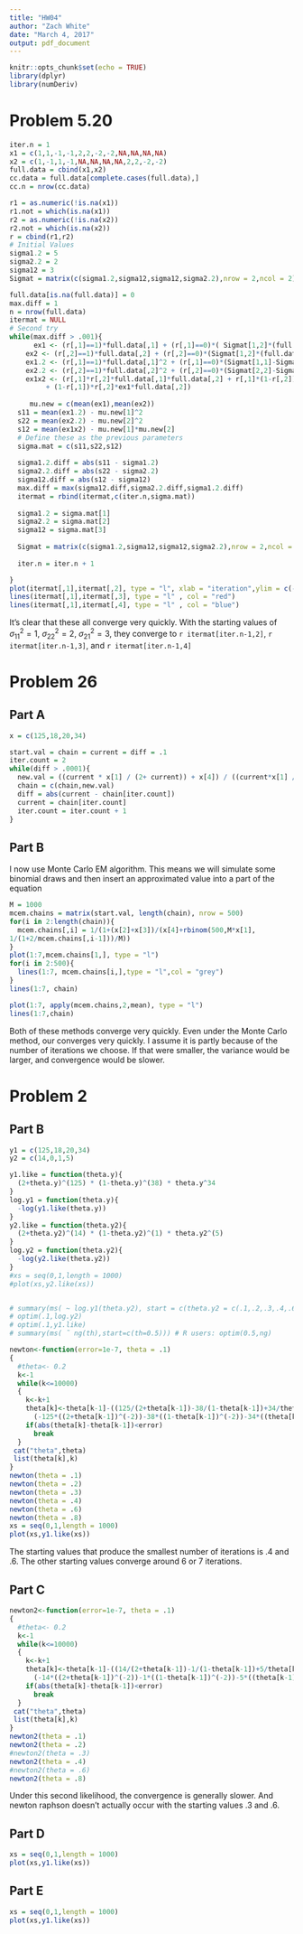 ```yaml
---
title: "HW04"
author: "Zach White"
date: "March 4, 2017"
output: pdf_document
---
```


```r
knitr::opts_chunk$set(echo = TRUE)
library(dplyr)
library(numDeriv)
```

# Problem 5.20
```r

iter.n = 1
x1 = c(1,1,-1,-1,2,2,-2,-2,NA,NA,NA,NA)
x2 = c(1,-1,1,-1,NA,NA,NA,NA,2,2,-2,-2)
full.data = cbind(x1,x2)
cc.data = full.data[complete.cases(full.data),]
cc.n = nrow(cc.data)

r1 = as.numeric(!is.na(x1))
r1.not = which(is.na(x1))
r2 = as.numeric(!is.na(x2))
r2.not = which(is.na(x2))
r = cbind(r1,r2)
# Initial Values
sigma1.2 = 5
sigma2.2 = 2
sigma12 = 3
Sigmat = matrix(c(sigma1.2,sigma12,sigma12,sigma2.2),nrow = 2,ncol = 2)

full.data[is.na(full.data)] = 0
max.diff = 1
n = nrow(full.data)
itermat = NULL
# Second try
while(max.diff > .001){
      ex1 <- (r[,1]==1)*full.data[,1] + (r[,1]==0)*( Sigmat[1,2]*(full.data[,2])/Sigmat[2,2])
    ex2 <- (r[,2]==1)*full.data[,2] + (r[,2]==0)*(Sigmat[1,2]*(full.data[,1])/Sigmat[1,1])
    ex1.2 <- (r[,1]==1)*full.data[,1]^2 + (r[,1]==0)*(Sigmat[1,1]-Sigmat[1,2]^2/Sigmat[2,2]+ ex1^2)
    ex2.2 <- (r[,2]==1)*full.data[,2]^2 + (r[,2]==0)*(Sigmat[2,2]-Sigmat[1,2]^2/Sigmat[1,1]+ ex2^2)
    ex1x2 <- (r[,1]*r[,2]*full.data[,1]*full.data[,2] + r[,1]*(1-r[,2])*full.data[,1]*ex2
         + (1-r[,1])*r[,2]*ex1*full.data[,2])
    
     mu.new = c(mean(ex1),mean(ex2))
  s11 = mean(ex1.2) - mu.new[1]^2
  s22 = mean(ex2.2) - mu.new[2]^2
  s12 = mean(ex1x2) - mu.new[1]*mu.new[2]
  # Define these as the previous parameters
  sigma.mat = c(s11,s22,s12)
  
  sigma1.2.diff = abs(s11 - sigma1.2) 
  sigma2.2.diff = abs(s22 - sigma2.2) 
  sigma12.diff = abs(s12 - sigma12)
  max.diff = max(sigma12.diff,sigma2.2.diff,sigma1.2.diff)
  itermat = rbind(itermat,c(iter.n,sigma.mat))
  
  sigma1.2 = sigma.mat[1]
  sigma2.2 = sigma.mat[2]
  sigma12 = sigma.mat[3]
  
  Sigmat = matrix(c(sigma1.2,sigma12,sigma12,sigma2.2),nrow = 2,ncol = 2)
  
  iter.n = iter.n + 1

}
plot(itermat[,1],itermat[,2], type = "l", xlab = "iteration",ylim = c(-2,6))
lines(itermat[,1],itermat[,3], type = "l" , col = "red")
lines(itermat[,1],itermat[,4], type = "l" , col = "blue")
```
It's clear that these all converge very quickly.  With the starting values of $\sigma_{11}^2 = 1$, $\sigma_{22}^2 = 2$, $\sigma_{21}^2 = 3$, they converge to `r itermat[iter.n-1,2]`, `r itermat[iter.n-1,3]`, and `r itermat[iter.n-1,4]`

# Problem 26

## Part A
```r
x = c(125,18,20,34)

start.val = chain = current = diff = .1
iter.count = 2
while(diff > .0001){
  new.val = ((current * x[1] / (2+ current)) + x[4]) / ((current*x[1] / (2 + current)) + x[2] + x[3] + x[4])
  chain = c(chain,new.val)
  diff = abs(current - chain[iter.count])
  current = chain[iter.count]
  iter.count = iter.count + 1
}

```

## Part B
I now use Monte Carlo EM algorithm.  This means we will simulate some binomial draws and then insert an approximated value into a part of the equation
```r
M = 1000
mcem.chains = matrix(start.val, length(chain), nrow = 500)
for(i in 2:length(chain)){
  mcem.chains[,i] = 1/(1+(x[2]+x[3])/(x[4]+rbinom(500,M*x[1],
1/(1+2/mcem.chains[,i-1]))/M))
}
plot(1:7,mcem.chains[1,], type = "l")
for(i in 2:500){
  lines(1:7, mcem.chains[i,],type = "l",col = "grey")
}
lines(1:7, chain)

plot(1:7, apply(mcem.chains,2,mean), type = "l")
lines(1:7,chain)
```

Both of these methods converge very quickly.  Even under the Monte Carlo method, our converges very quickly.  I assume it is partly because of the number of iterations we choose.  If that were smaller, the variance would be larger, and convergence would be slower.

# Problem 2

## Part B
```r
y1 = c(125,18,20,34)
y2 = c(14,0,1,5)

y1.like = function(theta.y){
  (2+theta.y)^(125) * (1-theta.y)^(38) * theta.y^34
}
log.y1 = function(theta.y){
  -log(y1.like(theta.y))
}
y2.like = function(theta.y2){
  (2+theta.y2)^(14) * (1-theta.y2)^(1) * theta.y2^(5)
}
log.y2 = function(theta.y2){
  -log(y2.like(theta.y2))
}
#xs = seq(0,1,length = 1000)
#plot(xs,y2.like(xs))


# summary(ms( ~ log.y1(theta.y2), start = c(theta.y2 = c(.1,.2,.3,.4,.6,.8))))
# optim(.1,log.y2)
# optim(.1,y1.like)
# summary(ms( ˜ ng(th),start=c(th=0.5))) # R users: optim(0.5,ng)

newton<-function(error=1e-7, theta = .1)
{
  #theta<- 0.2
  k<-1
  while(k<=10000)
  {
    k<-k+1
    theta[k]<-theta[k-1]-((125/(2+theta[k-1])-38/(1-theta[k-1])+34/theta[k-1]))/
      (-125*((2+theta[k-1])^(-2))-38*((1-theta[k-1])^(-2))-34*((theta[k-1])^(-2)))
    if(abs(theta[k]-theta[k-1])<error) 
      break
  }
 cat("theta",theta)
 list(theta[k],k)
}
newton(theta = .1)
newton(theta = .2)
newton(theta = .3)
newton(theta = .4)
newton(theta = .6)
newton(theta = .8)
xs = seq(0,1,length = 1000)
plot(xs,y1.like(xs))
```

The starting values that produce the smallest number of iterations is .4 and .6.  The other starting values converge around 6 or 7 iterations.  

## Part C
```r
newton2<-function(error=1e-7, theta = .1)
{
  #theta<- 0.2
  k<-1
  while(k<=10000)
  {
    k<-k+1
    theta[k]<-theta[k-1]-((14/(2+theta[k-1])-1/(1-theta[k-1])+5/theta[k-1]))/
      (-14*((2+theta[k-1])^(-2))-1*((1-theta[k-1])^(-2))-5*((theta[k-1])^(-2)))
    if(abs(theta[k]-theta[k-1])<error) 
      break
  }
 cat("theta",theta)
 list(theta[k],k)
}
newton2(theta = .1)
newton2(theta = .2)
#newton2(theta = .3)
newton2(theta = .4)
#newton2(theta = .6)
newton2(theta = .8)
```

Under this second likelihood, the convergence is generally slower.  And newton raphson doesn't actually occur with the starting values .3 and .6.

## Part D
```r
xs = seq(0,1,length = 1000)
plot(xs,y1.like(xs))
```

## Part E
```r
xs = seq(0,1,length = 1000)
plot(xs,y1.like(xs))
```